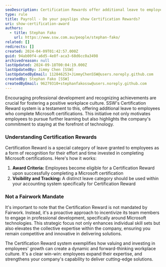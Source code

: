 ```yaml
---
seoDescription: Certification Rewards offer additional leave to employees who complete Microsoft certifications, encouraging professional development and recognizing achievements.
type: rule
title: Payroll - Do your payslips show Certification Rewards?
uri: show-certification-award
authors:
  - title: Stephan Fako
    url: https://www.ssw.com.au/people/stephan-fako/
related: []
redirects: []
created: 2024-04-09T01:42:57.000Z
guid: 94ab00f4-a6d5-4e8f-aca3-68d6cc0a3498
archivedreason: null
lastUpdated: 2024-09-18T00:04:19.000Z
lastUpdatedBy: Jimmy Chen [SSW]
lastUpdatedByEmail: 112846253+JimmyChenSSW@users.noreply.github.com
createdBy: Stephan Fako [SSW]
createdByEmail: 96279310+stephanfakossw@users.noreply.github.com
---
```


Encouraging professional development and recognizing achievements are crucial for fostering a positive workplace culture. SSW's Certification Reward system is a testament to this, offering additional leave to employees who complete Microsoft certifications. This initiative not only motivates employees to pursue further learning but also highlights the company's commitment to staying at the forefront of technology.
### Understanding Certification Rewards

Certification Reward is a special category of leave granted to employees as a form of recognition for their effort and time invested in completing Microsoft certifications. Here's how it works:

1. **Award Criteria:** Employees become eligible for a Certification Reward upon successfully completing a Microsoft certification
2. **Visibility and Tracking:** A distinct leave category should be used within your accounting system specifically for Certification Reward

### Not a Fairwork Mandate

It's important to note that the Certification Reward is not mandated by Fairwork. Instead, it's a proactive approach to incentivize its team members to engage in professional development, specifically around Microsoft technologies. This strategic focus not only enhances individual skill sets but also elevates the collective expertise within the company, ensuring you remain competitive and innovative in delivering solutions.

The Certification Reward system exemplifies how valuing and investing in employees' growth can create a dynamic and forward-thinking workplace culture. It's a clear win-win: employees expand their expertise, and strengthens your company's capability to deliver cutting-edge solutions.
